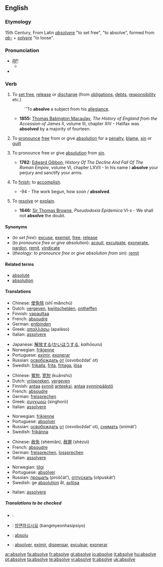 ==English==

===Etymology===
15th Century, From Latin ''[[absolvere]]'' "to set free", "to absolve", formed from ''[[ab-]]'' + ''[[solvere]]'' "to loose".

===Pronunciation===
* ''[[RP]]:''
** {{IPA|/əbˈzɒlv/}}
*{{audio|en-us-absolve.ogg|Audio (US)}}

===Verb===
{{en-verb|absolv|ing}}

# {{transitive}} To [[set free]], [[release]] or [[discharge]] (from [[obligation]]s, [[debt]]s, [[responsibility]] etc.)
#: ''To '''absolve''' a subject from his [[allegiance]].
#* '''1855:''' [[w:Thomas Babington Macaulay|Thomas Babington Macaulay]], ''The History of England from the Accession of James II'', volume III, chapter XIV - Halifax was '''absolved''' by a majority of fourteen.
# {{transitive}} To [[pronounce]] [[free]] from or give [[absolution]] for a [[penalty]], [[blame]], [[sin]] or [[guilt]]
# {{transitive}} {{theology}} To pronounce free or give [[absolution]] from [[sin]].
#* '''1782:''' [[w:Edward Gibbon|Edward Gibbon]], ''History Of The Decline And Fall Of The Roman Empire'', volume VI, chapter LXVII - In his name I '''absolve''' your perjury and sanctify your arms.
# {{transitive}} {{obsolete}} To [[finish]]; to [[accomplish]].
#* {{RQ:Milton Lost 1674, 7}}-94 - The work begun, how soon / '''absolved'''.
# {{obsolete}} To [[resolve]] or [[explain]].
#* '''1646:''' [[w:Thomas Browne|Sir Thomas Browne]], ''Pseudodoxia Epidemica'' VI-x - We shall not '''absolve''' the doubt.

====Synonyms====
*(''to set free''): [[excuse]], [[exempt]], [[free]], [[release]]
*(''to pronounce free or give absolution''): [[acquit]], [[exculpate]], [[exonerate]], [[pardon]], [[remit]], [[vindicate]]
*(''theology: to pronounce free or give absolution from sin''): [[remit]]

====Related terms====
*[[absolute]]
*[[absolution]]

====Translations====
{{trans-top|to set free}}
*Chinese: [[使免除]] (shǐ miǎnchú)
*Dutch: [[vergeven]], [[kwijtschelden]], [[ontheffen]]
*Finnish: [[vapauttaa]]
*French: [[absoudre]]
*German: [[entbinden]]
*Greek: [[απαλλάσω]] (apaláso)
*Italian: [[assolvere]]
{{trans-mid}}
*Japanese: [[解放する]]([[かいほう]]する, ''kaihōsuru'')
*Norwegian: [[frikjenne]]
*Portuguese: [[eximir]], [[exonerar]]
*Russian: [[освобождать]] [[от]] (osvoboždat’ ot)
*Swedish: [[frikalla]], [[frita]], [[fritaga]], [[lösa]]
{{trans-bottom}}

{{trans-top|to pronounce free or give absolution}}
*Chinese: [[寬恕]], [[宽恕]] (kuānshù)
*Dutch: [[vrijspreken]], [[vergeven]]
*Finnish: [[antaa anteeksi|antaa]] [[synti|synnit]] [[antaa anteeksi|anteeksi]], [[antaa]] [[synninpäästö]]
*French: [[absoudre]]
*German: [[freisprechen]]
*Greek: [[συγχωρώ]] (singhoró)
*Italian: [[assolvere]]
{{trans-mid}}
*Norwegian: [[frikjenne]]
*Portuguese: [[absolver]]
*Russian: [[освобождать]] [[от]] (osvoboždat’ ot), [[снимать]] (snimát’)
*Swedish: [[frikänna]]
{{trans-bottom}}

{{trans-top|theology: to pronounce free or give absolution from sin}}
*Chinese: [[赦免]] (shèmiǎn), [[赦罪]] (shèzuì)
*French: [[absoudre]]
*German: [[freisprechen]], [[lossprechen]]
*Italian: [[assolvere]]
{{trans-mid}}
*Norwegian: [[tilgi]]
*Portuguese: [[absolver]]
*Russian: [[прощать]] (proščát’), [[отпускать]] (otpuskát’)
*Swedish: ge [[absolution]] åt, [[avlösa]]
{{trans-bottom}}

{{trans-top|to finish, to accomplish}}
*Italian: [[assolvere]]
{{trans-mid}}
{{trans-bottom}}

{{trans-top|obsolete: to resolve or explain}}
{{trans-mid}}
{{trans-bottom}}

=====Translations to be checked=====
{{checktrans}}
*{{ttbc|Arabic}}: {{Arab|[[أحلّت]]}}
*{{ttbc|Korean}}: [[방면하십시요]] (bangmyeonhasipsiyo)
*{{ttbc|Novial}}: [[absolu]]
*{{ttbc|Spanish}}: [[absolver]], [[eximir]], [[dispensar]], [[exculpar]], [[exonerar]]

[[ar:absolve]]
[[fa:absolve]]
[[fr:absolve]]
[[gl:absolve]]
[[io:absolve]]
[[it:absolve]]
[[hu:absolve]]
[[pt:absolve]]
[[ta:absolve]]
[[te:absolve]]
[[vi:absolve]]
[[tr:absolve]]
[[uk:absolve]]